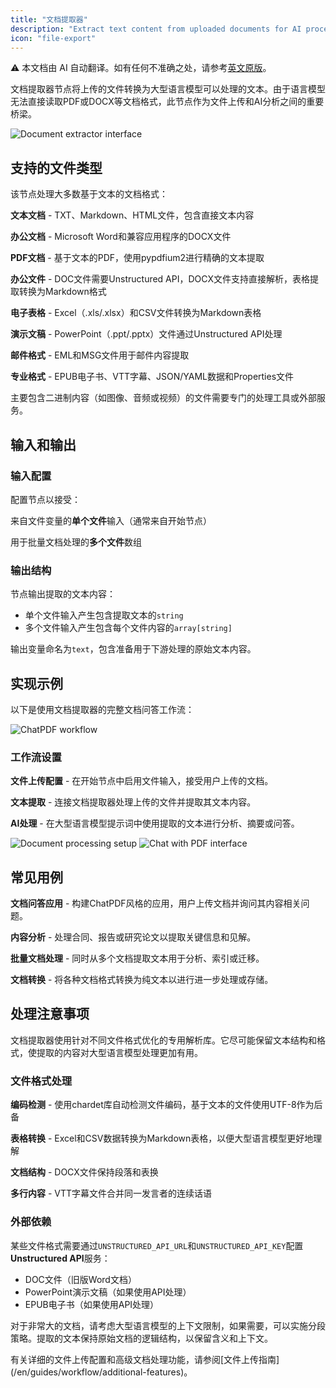 ```yaml
---
title: "文档提取器"
description: "Extract text content from uploaded documents for AI processing"
icon: "file-export"
---
```


<Note> ⚠️ 本文档由 AI 自动翻译。如有任何不准确之处，请参考[英文原版](/en/documentation/pages/nodes/doc-extractor)。</Note>


文档提取器节点将上传的文件转换为大型语言模型可以处理的文本。由于语言模型无法直接读取PDF或DOCX等文档格式，此节点作为文件上传和AI分析之间的重要桥梁。

<Frame caption="文档提取器节点配置">
  <img src="https://assets-docs.dify.ai/dify-enterprise-mintlify/en/guides/workflow/node/f3853b40904e275da895711107e9c72f.png" alt="Document extractor interface" />
</Frame>

## 支持的文件类型

该节点处理大多数基于文本的文档格式：

**文本文档** - TXT、Markdown、HTML文件，包含直接文本内容

**办公文档** - Microsoft Word和兼容应用程序的DOCX文件

**PDF文档** - 基于文本的PDF，使用pypdfium2进行精确的文本提取

**办公文件** - DOC文件需要Unstructured API，DOCX文件支持直接解析，表格提取转换为Markdown格式

**电子表格** - Excel（.xls/.xlsx）和CSV文件转换为Markdown表格

**演示文稿** - PowerPoint（.ppt/.pptx）文件通过Unstructured API处理

**邮件格式** - EML和MSG文件用于邮件内容提取

**专业格式** - EPUB电子书、VTT字幕、JSON/YAML数据和Properties文件

主要包含二进制内容（如图像、音频或视频）的文件需要专门的处理工具或外部服务。

## 输入和输出

### 输入配置

配置节点以接受：

来自文件变量的**单个文件**输入（通常来自开始节点）

用于批量文档处理的**多个文件**数组

### 输出结构

节点输出提取的文本内容：

- 单个文件输入产生包含提取文本的`string`
- 多个文件输入产生包含每个文件内容的`array[string]`

输出变量命名为`text`，包含准备用于下游处理的原始文本内容。

## 实现示例

以下是使用文档提取器的完整文档问答工作流：

<Frame caption="ChatPDF风格的工作流实现">
  <img src="https://assets-docs.dify.ai/dify-enterprise-mintlify/en/guides/workflow/node/f6ea094b30b240c999a4248d1fc21a1c.png" alt="ChatPDF workflow" />
</Frame>

### 工作流设置

**文件上传配置** - 在开始节点中启用文件输入，接受用户上传的文档。

**文本提取** - 连接文档提取器处理上传的文件并提取其文本内容。

**AI处理** - 在大型语言模型提示词中使用提取的文本进行分析、摘要或问答。

<Frame caption="文档处理实际操作">
  <img src="https://assets-docs.dify.ai/dify-enterprise-mintlify/en/guides/workflow/node/83bca46bcde07069660ff649e5c7cf4c.png" alt="Document processing setup" />
</Frame>

<Frame caption="带文档上传的聊天界面">
  <img src="https://assets-docs.dify.ai/dify-enterprise-mintlify/en/guides/workflow/node/d05301438e8aab7393bb5863554f1009.png" alt="Chat with PDF interface" />
</Frame>

## 常见用例

**文档问答应用** - 构建ChatPDF风格的应用，用户上传文档并询问其内容相关问题。

**内容分析** - 处理合同、报告或研究论文以提取关键信息和见解。

**批量文档处理** - 同时从多个文档提取文本用于分析、索引或迁移。

**文档转换** - 将各种文档格式转换为纯文本以进行进一步处理或存储。

## 处理注意事项

文档提取器使用针对不同文件格式优化的专用解析库。它尽可能保留文本结构和格式，使提取的内容对大型语言模型处理更加有用。

### 文件格式处理

**编码检测** - 使用chardet库自动检测文件编码，基于文本的文件使用UTF-8作为后备

**表格转换** - Excel和CSV数据转换为Markdown表格，以便大型语言模型更好地理解

**文档结构** - DOCX文件保持段落和表换

**多行内容** - VTT字幕文件合并同一发言者的连续话语

### 外部依赖

某些文件格式需要通过`UNSTRUCTURED_API_URL`和`UNSTRUCTURED_API_KEY`配置**Unstructured API**服务：
- DOC文件（旧版Word文档）
- PowerPoint演示文稿（如果使用API处理）
- EPUB电子书（如果使用API处理）

对于非常大的文档，请考虑大型语言模型的上下文限制，如果需要，可以实施分段策略。提取的文本保持原始文档的逻辑结构，以保留含义和上下文。

<Info>
  有关详细的文件上传配置和高级文档处理功能，请参阅[文件上传指南](/en/guides/workflow/additional-features)。
</Info>